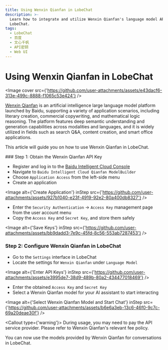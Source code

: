 ```yaml
---
title: Using Wenxin Qianfan in LobeChat
description: >-
  Learn how to integrate and utilize Wenxin Qianfan's language model APIs in
  LobeChat.
tags:
  - LobeChat
  - 百度
  - 文心千帆
  - API密钥
  - Web UI
---
```


# Using Wenxin Qianfan in LobeChat

<Image
  cover
  src={'https://github.com/user-attachments/assets/e43dacf6-313e-499c-8888-f1065c53e424'}
/>

[Wenxin Qianfan](https://qianfan.cloud.baidu.com/) is an artificial intelligence large language model platform launched by Baidu, supporting a variety of application scenarios, including literary creation, commercial copywriting, and mathematical logic reasoning. The platform features deep semantic understanding and generation capabilities across modalities and languages, and it is widely utilized in fields such as search Q&A, content creation, and smart office applications.

This article will guide you on how to use Wenxin Qianfan in LobeChat.

<Steps>
### Step 1: Obtain the Wenxin Qianfan API Key

- Register and log in to the [Baidu Intelligent Cloud Console](https://console.bce.baidu.com/)
- Navigate to `Baidu Intelligent Cloud Qianfan ModelBuilder`
- Choose `Application Access` from the left-side menu
- Create an application

<Image
  alt={'Create Application'}
  inStep
  src={'https://github.com/user-attachments/assets/927b1040-e23f-4919-92e2-80a400db8327'}
/>

- Enter the `Security Authentication` -> `Access Key` management page from the user account menu
- Copy the `Access Key` and `Secret Key`, and store them safely

<Image
  alt={'Save Keys'}
  inStep
  src={'https://github.com/user-attachments/assets/bb9dadd3-7e9c-45fd-8c56-553ab7287453'}
/>

### Step 2: Configure Wenxin Qianfan in LobeChat

- Go to the `Settings` interface in LobeChat
- Locate the settings for `Wenxin Qianfan` under `Language Model`

<Image
  alt={'Enter API Keys'}
  inStep
  src={'https://github.com/user-attachments/assets/e3995de7-38d9-489b-80a2-434477018469'}
/>

- Enter the obtained `Access Key` and `Secret Key`
- Select a Wenxin Qianfan model for your AI assistant to start interacting

<Image
  alt={'Select Wenxin Qianfan Model and Start Chat'}
  inStep
  src={'https://github.com/user-attachments/assets/b6e6a3eb-13c6-46f0-9c7c-69a20deae30f'}
/>

<Callout type={'warning'}>
  During usage, you may need to pay the API service provider. Please refer to Wenxin Qianfan's
  relevant fee policy.
</Callout>

</Steps>

You can now use the models provided by Wenxin Qianfan for conversations in LobeChat.
